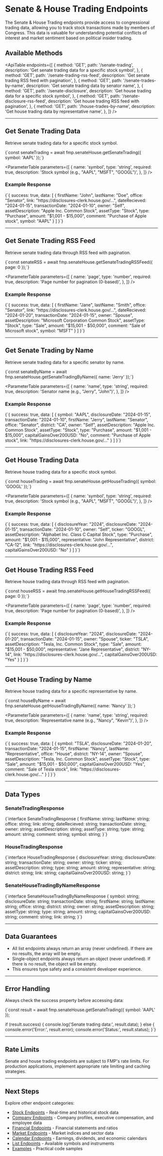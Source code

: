 # Senate & House Trading Endpoints

The Senate & House Trading endpoints provide access to congressional trading data, allowing you to track stock transactions made by members of Congress. This data is valuable for understanding potential conflicts of interest and market sentiment based on political insider trading.

## Available Methods

<ApiTable
  endpoints={[
    {
      method: 'GET',
      path: '/senate-trading',
      description: 'Get senate trading data for a specific stock symbol',
    },
    {
      method: 'GET',
      path: '/senate-trading-rss-feed',
      description: 'Get senate trading RSS feed with pagination',
    },
    {
      method: 'GET',
      path: '/senate-trades-by-name',
      description: 'Get senate trading data by senator name',
    },
    {
      method: 'GET',
      path: '/senate-disclosure',
      description: 'Get house trading data for a specific stock symbol',
    },
    {
      method: 'GET',
      path: '/senate-disclosure-rss-feed',
      description: 'Get house trading RSS feed with pagination',
    },
    {
      method: 'GET',
      path: '/house-trades-by-name',
      description: 'Get house trading data by representative name',
    },
  ]}
/>

---

## Get Senate Trading Data

Retrieve senate trading data for a specific stock symbol.

<CodeBlock language="typescript">
  {`const senateTrading = await fmp.senateHouse.getSenateTrading({
  symbol: 'AAPL'
});`}
</CodeBlock>

<ParameterTable
  parameters={[
    {
      name: 'symbol',
      type: 'string',
      required: true,
      description: 'Stock symbol (e.g., "AAPL", "MSFT", "GOOGL")',
    },
  ]}
/>

### Example Response

<CodeBlock language="typescript">
  {`{
  success: true,
  data: [
    {
      firstName: "John",
      lastName: "Doe",
      office: "Senator",
      link: "https://disclosures-clerk.house.gov/...",
      dateRecieved: "2024-01-15",
      transactionDate: "2024-01-10",
      owner: "Self",
      assetDescription: "Apple Inc. Common Stock",
      assetType: "Stock",
      type: "Purchase",
      amount: "$1,001 - $15,000",
      comment: "Purchase of Apple stock",
      symbol: "AAPL"
    }
  ]
}`}
</CodeBlock>

---

## Get Senate Trading RSS Feed

Retrieve senate trading data through RSS feed with pagination.

<CodeBlock language="typescript">
  {`const senateRSS = await fmp.senateHouse.getSenateTradingRSSFeed({
  page: 0
});`}
</CodeBlock>

<ParameterTable
  parameters={[
    {
      name: 'page',
      type: 'number',
      required: true,
      description: 'Page number for pagination (0-based)',
    },
  ]}
/>

### Example Response

<CodeBlock language="typescript">
  {`{
  success: true,
  data: [
    {
      firstName: "Jane",
      lastName: "Smith",
      office: "Senator",
      link: "https://disclosures-clerk.house.gov/...",
      dateRecieved: "2024-01-20",
      transactionDate: "2024-01-15",
      owner: "Spouse",
      assetDescription: "Microsoft Corporation Common Stock",
      assetType: "Stock",
      type: "Sale",
      amount: "$15,001 - $50,000",
      comment: "Sale of Microsoft stock",
      symbol: "MSFT"
    }
  ]
}`}
</CodeBlock>

---

## Get Senate Trading by Name

Retrieve senate trading data for a specific senator by name.

<CodeBlock language="typescript">
  {`const senateByName = await fmp.senateHouse.getSenateTradingByName({
  name: 'Jerry'
});`}
</CodeBlock>

<ParameterTable
  parameters={[
    {
      name: 'name',
      type: 'string',
      required: true,
      description: 'Senator name (e.g., "Jerry", "John")',
    },
  ]}
/>

### Example Response

<CodeBlock language="typescript">
  {`{
  success: true,
  data: [
    {
      symbol: "AAPL",
      disclosureDate: "2024-01-15",
      transactionDate: "2024-01-10",
      firstName: "Jerry",
      lastName: "Senator",
      office: "Senator",
      district: "CA",
      owner: "Self",
      assetDescription: "Apple Inc. Common Stock",
      assetType: "Stock",
      type: "Purchase",
      amount: "$1,001 - $15,000",
      capitalGainsOver200USD: "No",
      comment: "Purchase of Apple stock",
      link: "https://disclosures-clerk.house.gov/..."
    }
  ]
}`}
</CodeBlock>

---

## Get House Trading Data

Retrieve house trading data for a specific stock symbol.

<CodeBlock language="typescript">
  {`const houseTrading = await fmp.senateHouse.getHouseTrading({
  symbol: 'GOOGL'
});`}
</CodeBlock>

<ParameterTable
  parameters={[
    {
      name: 'symbol',
      type: 'string',
      required: true,
      description: 'Stock symbol (e.g., "AAPL", "MSFT", "GOOGL")',
    },
  ]}
/>

### Example Response

<CodeBlock language="typescript">
  {`{
  success: true,
  data: [
    {
      disclosureYear: "2024",
      disclosureDate: "2024-01-15",
      transactionDate: "2024-01-10",
      owner: "Self",
      ticker: "GOOGL",
      assetDescription: "Alphabet Inc. Class C Capital Stock",
      type: "Purchase",
      amount: "$1,001 - $15,000",
      representative: "John Representative",
      district: "CA-12",
      link: "https://disclosures-clerk.house.gov/...",
      capitalGainsOver200USD: "No"
    }
  ]
}`}
</CodeBlock>

---

## Get House Trading RSS Feed

Retrieve house trading data through RSS feed with pagination.

<CodeBlock language="typescript">
  {`const houseRSS = await fmp.senateHouse.getHouseTradingRSSFeed({
  page: 0
});`}
</CodeBlock>

<ParameterTable
  parameters={[
    {
      name: 'page',
      type: 'number',
      required: true,
      description: 'Page number for pagination (0-based)',
    },
  ]}
/>

### Example Response

<CodeBlock language="typescript">
  {`{
  success: true,
  data: [
    {
      disclosureYear: "2024",
      disclosureDate: "2024-01-20",
      transactionDate: "2024-01-15",
      owner: "Spouse",
      ticker: "TSLA",
      assetDescription: "Tesla, Inc. Common Stock",
      type: "Sale",
      amount: "$15,001 - $50,000",
      representative: "Jane Representative",
      district: "NY-14",
      link: "https://disclosures-clerk.house.gov/...",
      capitalGainsOver200USD: "Yes"
    }
  ]
}`}
</CodeBlock>

---

## Get House Trading by Name

Retrieve house trading data for a specific representative by name.

<CodeBlock language="typescript">
  {`const houseByName = await fmp.senateHouse.getHouseTradingByName({
  name: 'Nancy'
});`}
</CodeBlock>

<ParameterTable
  parameters={[
    {
      name: 'name',
      type: 'string',
      required: true,
      description: 'Representative name (e.g., "Nancy", "Kevin")',
    },
  ]}
/>

### Example Response

<CodeBlock language="typescript">
  {`{
  success: true,
  data: [
    {
      symbol: "TSLA",
      disclosureDate: "2024-01-20",
      transactionDate: "2024-01-15",
      firstName: "Nancy",
      lastName: "Representative",
      office: "House",
      district: "NY-14",
      owner: "Spouse",
      assetDescription: "Tesla, Inc. Common Stock",
      assetType: "Stock",
      type: "Sale",
      amount: "$15,001 - $50,000",
      capitalGainsOver200USD: "Yes",
      comment: "Sale of Tesla stock",
      link: "https://disclosures-clerk.house.gov/..."
    }
  ]
}`}
</CodeBlock>

---

## Data Types

### SenateTradingResponse

<CodeBlock language="typescript">
  {`interface SenateTradingResponse {
  firstName: string;
  lastName: string;
  office: string;
  link: string;
  dateRecieved: string;
  transactionDate: string;
  owner: string;
  assetDescription: string;
  assetType: string;
  type: string;
  amount: string;
  comment: string;
  symbol: string;
}`}
</CodeBlock>

### HouseTradingResponse

<CodeBlock language="typescript">
  {`interface HouseTradingResponse {
  disclosureYear: string;
  disclosureDate: string;
  transactionDate: string;
  owner: string;
  ticker: string;
  assetDescription: string;
  type: string;
  amount: string;
  representative: string;
  district: string;
  link: string;
  capitalGainsOver200USD: string;
}`}
</CodeBlock>

### SenateHouseTradingByNameResponse

<CodeBlock language="typescript">
  {`interface SenateHouseTradingByNameResponse {
  symbol: string;
  disclosureDate: string;
  transactionDate: string;
  firstName: string;
  lastName: string;
  office: string;
  district: string;
  owner: string;
  assetDescription: string;
  assetType: string;
  type: string;
  amount: string;
  capitalGainsOver200USD: string;
  comment: string;
  link: string;
}`}
</CodeBlock>

---

## Data Guarantees

- All list endpoints always return an array (never undefined). If there are no results, the array will be empty.
- Single-object endpoints always return an object (never undefined). If there is no result, the object will be empty.
- This ensures type safety and a consistent developer experience.

---

## Error Handling

Always check the success property before accessing data:

<CodeBlock language="typescript">
{`const result = await fmp.senateHouse.getSenateTrading({ symbol: 'AAPL' });

if (result.success) {
console.log('Senate trading data:', result.data);
} else {
console.error('Error:', result.error);
console.error('Status:', result.status);
}`}

</CodeBlock>

---

## Rate Limits

Senate and house trading endpoints are subject to FMP's rate limits. For production applications, implement appropriate rate limiting and caching strategies.

---

## Next Steps

Explore other endpoint categories:

- [Stock Endpoints](/docs/api/stock) - Real-time and historical stock data
- [Company Endpoints](/docs/api/company) - Company profiles, executive compensation, and employee data
- [Financial Endpoints](/docs/api/financial) - Financial statements and ratios
- [Market Endpoints](/docs/api/market) - Market indices and sector data
- [Calendar Endpoints](/docs/api/calendar) - Earnings, dividends, and economic calendars
- [List Endpoints](/docs/api/list) - Available symbols and instruments
- [Examples](/docs/examples) - Practical code samples
